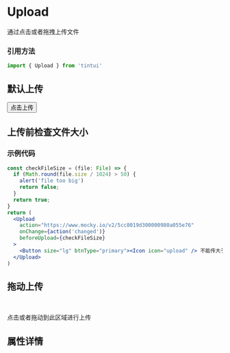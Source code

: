 
<Meta title='TintUI|Upload' component={Upload} />

# Upload
通过点击或者拖拽上传文件
### 引用方法
~~~js
import { Upload } from 'tintui'
~~~

## 默认上传

<Preview>
  <Story name='AutoComplete'> 
    <Upload
        action="https://www.mocky.io/v2/5cc8019d300000980a055e76"
        onChange={action('changed')}
        onSuccess={action('success')}
        onProgress={action('progress')}
        onRemove={action('removed')}
      >
        <Button size="lg" btnType="primary"><Icon icon="upload" /> 点击上传 </Button>
      </Upload>
  </Story>
</Preview>

## 上传前检查文件大小
### 示例代码
```jsx
const checkFileSize = (file: File) => {
  if (Math.round(file.size / 1024) > 50) {
    alert('file too big')
    return false;
  }
  return true;
}
return (
  <Upload
    action="https://www.mocky.io/v2/5cc8019d300000980a055e76"
    onChange={action('changed')}
    beforeUpload={checkFileSize}
  >
    <Button size="lg" btnType="primary"><Icon icon="upload" /> 不能传大于50Kb！ </Button>
  </Upload>  
)
```

<Preview>
<Story name='AutoComplete2'> 
  <UploadExample/>
</Story>
</Preview>

## 拖动上传

<Preview>
  <Story name='AutoComplete async'> 
    <Upload
        action="https://www.mocky.io/v2/5cc8019d300000980a055e76"
        onChange={action('changed')}
        onRemove={action('removed')}
        name="fileName"
        multiple
        drag
      >
        <Icon icon="upload" size="5x" theme="secondary" />
        <br/>
        <p>点击或者拖动到此区域进行上传</p>
    </Upload>
  </Story>
</Preview>


## 属性详情 

<Props of={Upload} />
